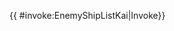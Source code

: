 {{ {{{subst|safesubst:}}}#invoke:EnemyShipListKai|Invoke}}<noinclude>
{{Documentation}}
</noinclude>